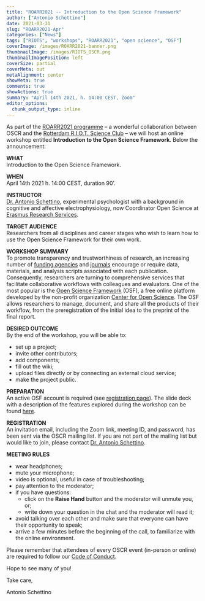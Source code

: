 ```yaml
---
title: "ROARR2021 -- Introduction to the Open Science Framework"
author: ["Antonio Schettino"]
date: 2021-03-31
slug: "ROARR2021-Apr"
categories: ["News"]
tags: ["RIOTS", "workshops", "ROARR2021", "open science", "OSF"]
coverImage: /images/ROARR2021-banner.png
thumbnailImage: /images/RIOTS_OSCR.png
thumbnailImagePosition: left
coverSize: partial
coverMeta: out
metaAlignment: center
showMeta: true
comments: true
showActions: true
summary: "April 14th 2021, h. 14:00 CEST, Zoom"
editor_options: 
  chunk_output_type: inline
---
```


As part of the [ROARR2021 programme](https://www.openscience-rotterdam.com/2021/01/12/roarr-2021/) -- a wonderful collaboration between OSCR and the [Rotterdam R.I.O.T. Science Club](https://www.riotsciencenl.com/) -- we will host an online workshop entitled **Introduction to the Open Science Framework**. Below the announcement:

**WHAT**   
Introduction to the Open Science Framework.

**WHEN**   
April 14th 2021 h. 14:00 CEST, duration 90'.

**INSTRUCTOR**   
[Dr. Antonio Schettino](https://antonio-schettino.com/), experimental psychologist with a background in cognitive and affective electrophysiology, now Coordinator Open Science at [Erasmus Research Services](https://www.eur.nl/en/research/research-services).

**TARGET AUDIENCE**   
Researchers from all disciplines and career stages who wish to learn how to use the Open Science Framework for their own work.

**WORKSHOP SUMMARY**   
To promote transparency and trustworthiness of research, an increasing number of [funding agencies](https://www.nwo.nl/en/research-data-management) and [journals](https://doi.org/10.1126/science.aab2374) encourage or require data, materials, and analysis scripts associated with each publication. Consequently, researchers are turning to comprehensive services that facilitate collaborative workflows with colleagues and evaluators. One of the most popular is the [Open Science Framework](https://osf.io/) (OSF), a free online platform developed by the non-profit organization [Center for Open Science](https://www.cos.io/). The OSF allows researchers to manage, document, and share all the products of their workflow, from the preregistration of the initial idea to the preprint of the final report.

**DESIRED OUTCOME**   
By the end of the workshop, you will be able to:

- set up a project;
- invite other contributors;
- add components;
- fill out the wiki;
- upload files directly or by connecting an external cloud service;
- make the project public.

**PREPARATION**   
An active OSF account is required (see [registration page](https://osf.io/register?campaign=&next=https%3A%2F%2Fosf.io%2F&view_only=)). The slide deck with a description of the features explored during the workshop can be found [here](https://osf.io/r5wsd/).

**REGISTRATION**   
An invitation email, including the Zoom link, meeting ID, and password, has been sent via the OSCR mailing list. If you are not part of the mailing list but would like to join, please contact [Dr. Antonio Schettino](mailto:schettino@eur.nl).

**MEETING RULES**   

* wear headphones;
* mute your microphone;
* video is optional, useful in case of troubleshooting;
* pay attention to the moderator;
* if you have questions:
  * click on the **Raise Hand** button and the moderator will unmute you, or;
  * write down your question in the chat and the moderator will read it;
* avoid talking over each other and make sure that everyone can have their opportunity to speak;
* arrive a few minutes before the beginning of the call, to familiarize with the online environment.

Please remember that attendees of every OSCR event (in-person or online) are required to follow our [Code of Conduct](https://www.openscience-rotterdam.com/coc/).

Hope to see many of you!

Take care,

Antonio Schettino


